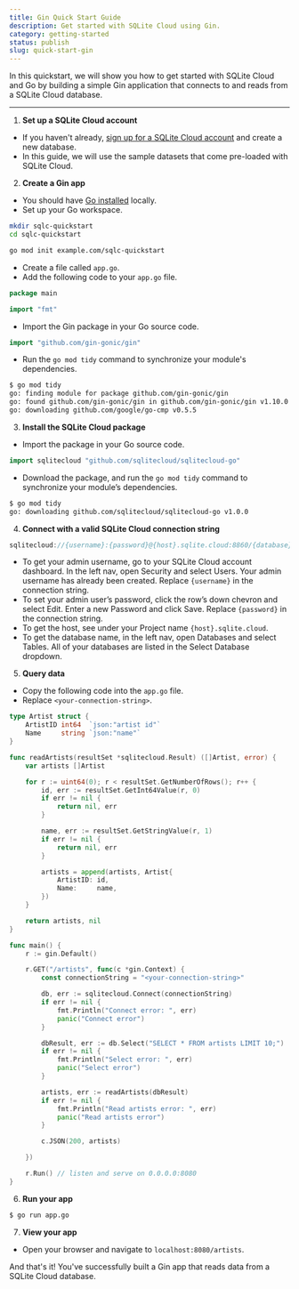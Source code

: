```yaml
---
title: Gin Quick Start Guide
description: Get started with SQLite Cloud using Gin.
category: getting-started
status: publish
slug: quick-start-gin
---
```


In this quickstart, we will show you how to get started with SQLite Cloud and Go by building a simple Gin application that connects to and reads from a SQLite Cloud database.

---

1. **Set up a SQLite Cloud account**
  - If you haven't already, [sign up for a SQLite Cloud account](https://sqlitecloud.io/register) and create a new database.
  - In this guide, we will use the sample datasets that come pre-loaded with SQLite Cloud.

2. **Create a Gin app**
  - You should have [Go installed](https://go.dev/doc/install) locally.
  - Set up your Go workspace.
```bash
mkdir sqlc-quickstart
cd sqlc-quickstart

go mod init example.com/sqlc-quickstart
```
  - Create a file called `app.go`.
  - Add the following code to your `app.go` file.
```go
package main

import "fmt"
```
  - Import the Gin package in your Go source code.
```go
import "github.com/gin-gonic/gin"
```
  - Run the `go mod tidy` command to synchronize your module's dependencies.
```bash
$ go mod tidy
go: finding module for package github.com/gin-gonic/gin
go: found github.com/gin-gonic/gin in github.com/gin-gonic/gin v1.10.0
go: downloading github.com/google/go-cmp v0.5.5
```

3. **Install the SQLite Cloud package**
- Import the package in your Go source code.
```go
import sqlitecloud "github.com/sqlitecloud/sqlitecloud-go"
```
- Download the package, and run the `go mod tidy` command to synchronize your module’s dependencies.
```bash
$ go mod tidy 
go: downloading github.com/sqlitecloud/sqlitecloud-go v1.0.0
```

4. **Connect with a valid SQLite Cloud connection string**
```go 
sqlitecloud://{username}:{password}@{host}.sqlite.cloud:8860/{database}
```
- To get your admin username, go to your SQLite Cloud account dashboard. In the left nav, open Security and select Users. Your admin username has already been created. Replace `{username}` in the connection string.
- To set your admin user’s password, click the row’s down chevron and select Edit. Enter a new Password and click Save. Replace `{password}` in the connection string.
- To get the host, see under your Project name `{host}.sqlite.cloud`.
- To get the database name, in the left nav, open Databases and select Tables. All of your databases are listed in the Select Database dropdown.


5. **Query data**
  - Copy the following code into the `app.go` file. 
  - Replace `<your-connection-string>`.

```go
type Artist struct {
	ArtistID int64  `json:"artist id"`
	Name     string `json:"name"`
}

func readArtists(resultSet *sqlitecloud.Result) ([]Artist, error) {
	var artists []Artist

	for r := uint64(0); r < resultSet.GetNumberOfRows(); r++ {
		id, err := resultSet.GetInt64Value(r, 0)
		if err != nil {
			return nil, err
		}

		name, err := resultSet.GetStringValue(r, 1)
		if err != nil {
			return nil, err
		}

		artists = append(artists, Artist{
			ArtistID: id,
			Name:     name,
		})
	}

	return artists, nil
}

func main() {
	r := gin.Default()

	r.GET("/artists", func(c *gin.Context) {
		const connectionString = "<your-connection-string>"

		db, err := sqlitecloud.Connect(connectionString)
		if err != nil {
			fmt.Println("Connect error: ", err)
			panic("Connect error")
		}

		dbResult, err := db.Select("SELECT * FROM artists LIMIT 10;")
		if err != nil {
			fmt.Println("Select error: ", err)
			panic("Select error")
		}

		artists, err := readArtists(dbResult)
		if err != nil {
			fmt.Println("Read artists error: ", err)
			panic("Read artists error")
		}

		c.JSON(200, artists)

	})

	r.Run() // listen and serve on 0.0.0.0:8080
}

```

6. **Run your app**

```bash
$ go run app.go
```

7. **View your app**
  - Open your browser and navigate to `localhost:8080/artists`.

And that's it! You've successfully built a Gin app that reads data from a SQLite Cloud database.